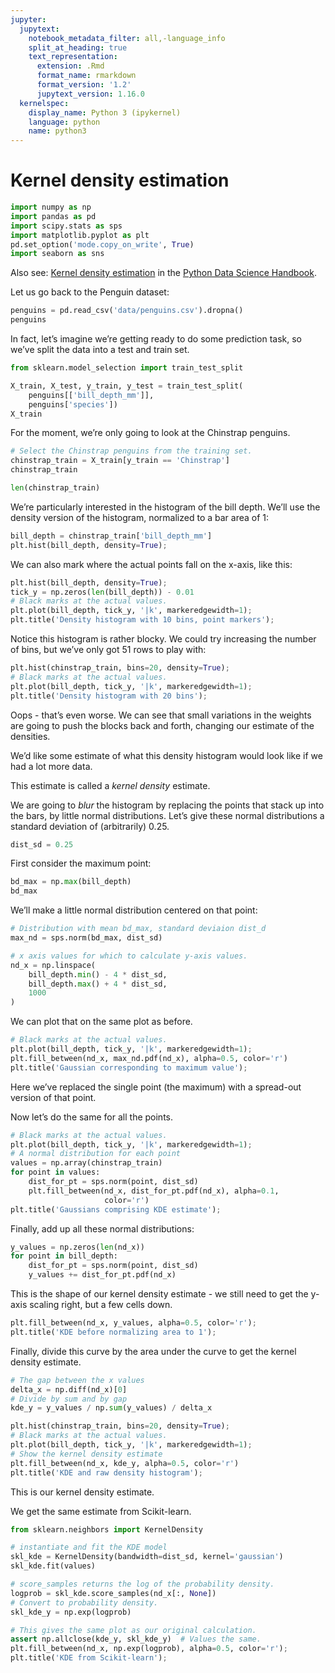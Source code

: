 ```yaml
---
jupyter:
  jupytext:
    notebook_metadata_filter: all,-language_info
    split_at_heading: true
    text_representation:
      extension: .Rmd
      format_name: rmarkdown
      format_version: '1.2'
      jupytext_version: 1.16.0
  kernelspec:
    display_name: Python 3 (ipykernel)
    language: python
    name: python3
---
```


# Kernel density estimation

```python
import numpy as np
import pandas as pd
import scipy.stats as sps
import matplotlib.pyplot as plt
pd.set_option('mode.copy_on_write', True)
import seaborn as sns
```

Also see: [Kernel density
estimation](https://jakevdp.github.io/PythonDataScienceHandbook/05.13-kernel-density-estimation.html)
in the [Python Data Science
Handbook](https://jakevdp.github.io/PythonDataScienceHandbook).

Let us go back to the Penguin dataset:


```python
penguins = pd.read_csv('data/penguins.csv').dropna()
penguins
```

In fact, let's imagine we're getting ready to do some prediction task, so we've
split the data into a test and train set.

```python
from sklearn.model_selection import train_test_split

X_train, X_test, y_train, y_test = train_test_split(
    penguins[['bill_depth_mm']],
    penguins['species'])
X_train
```

For the moment, we're only going to look at the Chinstrap penguins.

```python
# Select the Chinstrap penguins from the training set.
chinstrap_train = X_train[y_train == 'Chinstrap']
chinstrap_train
```

```python
len(chinstrap_train)
```

We're particularly interested in the histogram of the bill depth.  We'll use
the density version of the histogram, normalized to a bar area of 1:

```python
bill_depth = chinstrap_train['bill_depth_mm']
plt.hist(bill_depth, density=True);
```
We can also mark where the actual points fall on the x-axis, like this:

```python
plt.hist(bill_depth, density=True);
tick_y = np.zeros(len(bill_depth)) - 0.01
# Black marks at the actual values.
plt.plot(bill_depth, tick_y, '|k', markeredgewidth=1);
plt.title('Density histogram with 10 bins, point markers');
```

Notice this histogram is rather blocky. We could try increasing the number of
bins, but we've only got 51 rows to play with:

```python
plt.hist(chinstrap_train, bins=20, density=True);
# Black marks at the actual values.
plt.plot(bill_depth, tick_y, '|k', markeredgewidth=1);
plt.title('Density histogram with 20 bins');
```

Oops - that's even worse.  We can see that small variations in the weights are
going to push the blocks back and forth, changing our estimate of the
densities.

We'd like some estimate of what this density histogram would look like if we
had a lot more data.

This estimate is called a *kernel density* estimate.


We are going to *blur* the histogram by replacing the points that stack up into
the bars, by little normal distributions.  Let's give these normal
distributions a standard deviation of (arbitrarily) 0.25.

```python
dist_sd = 0.25
```

First consider the maximum point:

```python
bd_max = np.max(bill_depth)
bd_max
```

We'll make a little normal distribution centered on that point:

```python
# Distribution with mean bd_max, standard deviaion dist_d
max_nd = sps.norm(bd_max, dist_sd)
```

```python
# x axis values for which to calculate y-axis values.
nd_x = np.linspace(
    bill_depth.min() - 4 * dist_sd,
    bill_depth.max() + 4 * dist_sd,
    1000
)
```

We can plot that on the same plot as before.

```python
# Black marks at the actual values.
plt.plot(bill_depth, tick_y, '|k', markeredgewidth=1);
plt.fill_between(nd_x, max_nd.pdf(nd_x), alpha=0.5, color='r')
plt.title('Gaussian corresponding to maximum value');
```

Here we've replaced the single point (the maximum) with a spread-out version of
that point.


Now let's do the same for all the points.

```python
# Black marks at the actual values.
plt.plot(bill_depth, tick_y, '|k', markeredgewidth=1);
# A normal distribution for each point
values = np.array(chinstrap_train)
for point in values:
    dist_for_pt = sps.norm(point, dist_sd)
    plt.fill_between(nd_x, dist_for_pt.pdf(nd_x), alpha=0.1,
                     color='r')
plt.title('Gaussians comprising KDE estimate');
```

Finally, add up all these normal distributions:

```python
y_values = np.zeros(len(nd_x))
for point in bill_depth:
    dist_for_pt = sps.norm(point, dist_sd)
    y_values += dist_for_pt.pdf(nd_x)
```

This is the shape of our kernel density estimate - we still need to get the
y-axis scaling right, but a few cells down.

```python
plt.fill_between(nd_x, y_values, alpha=0.5, color='r');
plt.title('KDE before normalizing area to 1');
```

Finally, divide this curve by the area under the curve to get the kernel
density estimate.

```python
# The gap between the x values
delta_x = np.diff(nd_x)[0]
# Divide by sum and by gap
kde_y = y_values / np.sum(y_values) / delta_x
```

```python
plt.hist(chinstrap_train, bins=20, density=True);
# Black marks at the actual values.
plt.plot(bill_depth, tick_y, '|k', markeredgewidth=1);
# Show the kernel density estimate
plt.fill_between(nd_x, kde_y, alpha=0.5, color='r')
plt.title('KDE and raw density histogram');
```

This is our kernel density estimate.

We get the same estimate from Scikit-learn.

```python
from sklearn.neighbors import KernelDensity

# instantiate and fit the KDE model
skl_kde = KernelDensity(bandwidth=dist_sd, kernel='gaussian')
skl_kde.fit(values)

# score_samples returns the log of the probability density.
logprob = skl_kde.score_samples(nd_x[:, None])
# Convert to probability density.
skl_kde_y = np.exp(logprob)

# This gives the same plot as our original calculation.
assert np.allclose(kde_y, skl_kde_y)  # Values the same.
plt.fill_between(nd_x, np.exp(logprob), alpha=0.5, color='r');
plt.title('KDE from Scikit-learn');
```
